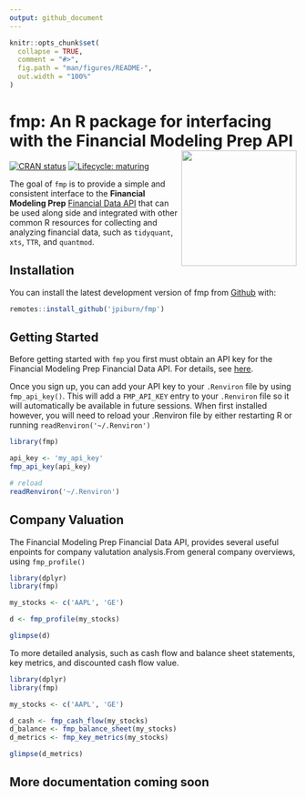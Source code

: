 ```yaml
---
output: github_document
---
```


<!-- README.md is generated from README.Rmd. Please edit that file -->

```r
knitr::opts_chunk$set(
  collapse = TRUE,
  comment = "#>",
  fig.path = "man/figures/README-",
  out.width = "100%"
)
```
# fmp: An R package for interfacing with the Financial Modeling Prep API <img src='man/figures/logo.png' align="right" height="202.5" />

<!-- badges: start -->
[![CRAN status](https://www.r-pkg.org/badges/version/fmp)](https://CRAN.R-project.org/package=fmp)
[![Lifecycle: maturing](https://img.shields.io/badge/lifecycle-maturing-blue.svg)](https://www.tidyverse.org/lifecycle/#maturing)
<!-- badges: end -->

The goal of `fmp` is to provide a simple and consistent interface to the **Financial Modeling Prep** [Financial Data API](https://financialmodelingprep.com/) that can be used along side and integrated with other common R resources 
for collecting and analyzing financial data, such as `tidyquant`, `xts`, `TTR`, and `quantmod`.

## Installation

<!-- You can install the released version of fmp from [CRAN](https://CRAN.R-project.org) with: -->
<!-- --- actually not on CRAN yet -->
<!-- ``` r -->
<!-- install.packages("fmp") -->
<!-- ``` -->
You can install the latest development version of fmp from [Github](https://github.com) with:

``` r
remotes::install_github('jpiburn/fmp')
```

## Getting Started

Before getting started with `fmp` you first must obtain an API key for the Financial Modeling Prep Financial Data API. For details, see [here](https://financialmodelingprep.com/developer/docs/pricing/).

Once you sign up, you can add your API key to your `.Renviron` file by using `fmp_api_key()`. This will add a `FMP_API_KEY` entry to your `.Renviron` file so it will automatically be available in future sessions. When first installed however, you will need to reload your .Renviron file by either restarting R or running `readRenviron('~/.Renviron')`

```r
library(fmp)

api_key <- 'my_api_key'
fmp_api_key(api_key)

# reload
readRenviron('~/.Renviron')
```

## Company Valuation
The Financial Modeling Prep Financial Data API, provides several useful enpoints for company valutation analysis.From general company overviews, using `fmp_profile()`

```r
library(dplyr)
library(fmp)

my_stocks <- c('AAPL', 'GE')

d <- fmp_profile(my_stocks)

glimpse(d)
```

To more detailed analysis, such as cash flow and balance sheet statements, key metrics, and discounted cash flow value.
```r
library(dplyr)
library(fmp)

my_stocks <- c('AAPL', 'GE')

d_cash <- fmp_cash_flow(my_stocks)
d_balance <- fmp_balance_sheet(my_stocks)
d_metrics <- fmp_key_metrics(my_stocks)

glimpse(d_metrics)
```

## More documentation coming soon
